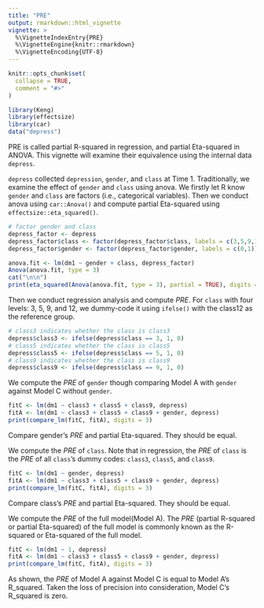 ```yaml
---
title: "PRE"
output: rmarkdown::html_vignette
vignette: >
  %\VignetteIndexEntry{PRE}
  %\VignetteEngine{knitr::rmarkdown}
  %\VignetteEncoding{UTF-8}
---
```


```r
knitr::opts_chunk$set(
  collapse = TRUE,
  comment = "#>"
)
```

```r
library(Keng)
library(effectsize)
library(car)
data("depress")
```

PRE is called partial R-squared in regression, and partial Eta-squared in ANOVA. This vignette will examine their equivalence using the internal data `depress`.

`depress` collected `depression`, `gender`, and `class` at Time 1. Traditionally, we examine the effect of `gender` and `class` using anova. We firstly let R know `gender` and `class` are factors (i.e., categorical variables). Then we conduct anova using `car::Anova()` and compute partial Eta-squared using `effectsize::eta_squared()`.

```r
# factor gender and class
depress_factor <- depress
depress_factor$class <- factor(depress_factor$class, labels = c(3,5,9,12))
depress_factor$gender <- factor(depress_factor$gender, labels = c(0,1))

anova.fit <- lm(dm1 ~ gender + class, depress_factor)
Anova(anova.fit, type = 3)
cat("\n\n")
print(eta_squared(Anova(anova.fit, type = 3), partial = TRUE), digits = 6)
```

Then we conduct regression analysis and compute *PRE*. For `class` with four levels: 3, 5, 9, and 12, we dummy-code it using `ifelse()` with the class12 as the reference group. 

```r
# class3 indicates whether the class is class3 
depress$class3 <- ifelse(depress$class == 3, 1, 0)
# class5 indicates whether the class is class5 
depress$class5 <- ifelse(depress$class == 5, 1, 0)
# class9 indicates whether the class is class9 
depress$class9 <- ifelse(depress$class == 9, 1, 0)
```

We compute the *PRE* of `gender` though comparing Model A with `gender` against Model C without `gender`.

```r
fitC <- lm(dm1 ~ class3 + class5 + class9, depress)
fitA <- lm(dm1 ~ class3 + class5 + class9 + gender, depress)
print(compare_lm(fitC, fitA), digits = 3)
```

Compare gender's *PRE* and partial Eta-squared. They should be equal.

We compute the *PRE* of `class`. Note that in regression, the *PRE* of `class` is the *PRE* of all `class`'s dummy codes: `class3`, `class5`, and `class9`.

```r
fitC <- lm(dm1 ~ gender, depress)
fitA <- lm(dm1 ~ class3 + class5 + class9 + gender, depress)
print(compare_lm(fitC, fitA), digits = 3)
```
Compare class's *PRE* and partial Eta-squared. They should be equal.

We compute the *PRE* of the full model(Model A). The *PRE* (partial R-squared or partial Eta-squared) of the full model is commonly known as the R-squared or Eta-squared of the full model.

```r
fitC <- lm(dm1 ~ 1, depress)
fitA <- lm(dm1 ~ class3 + class5 + class9 + gender, depress)
print(compare_lm(fitC, fitA), digits = 3)
```
As shown, the *PRE* of Model A against Model C is equal to Model A's R_squared. Taken the loss of precision into consideration, Model C's R_squared is zero.
